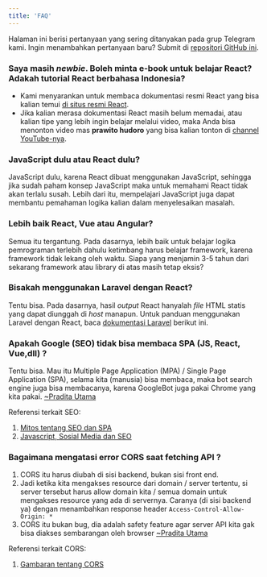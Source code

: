 ```yaml
---
title: 'FAQ'
---
```


Halaman ini berisi pertanyaan yang sering ditanyakan pada grup Telegram kami. Ingin menambahkan pertanyaan baru? Submit di [repositori GitHub ini](https://github.com/reactjs-id/reactjs.id).

### Saya masih _newbie_. Boleh minta e-book untuk belajar React? Adakah tutorial React berbahasa Indonesia?

- Kami menyarankan untuk membaca dokumentasi resmi React yang bisa kalian temui [di situs resmi React](https://reactjs.org/).
- Jika kalian merasa dokumentasi React masih belum memadai, atau kalian tipe yang lebih ingin belajar melalui video, maka Anda bisa menonton video mas **prawito hudoro** yang bisa kalian tonton di [channel YouTube-nya](https://www.youtube.com/watch?v=5kHyviqjhCk&list=PLU4DS8KR-LJ03qEsHn9zV4qdhcWtusBqb).

### JavaScript dulu atau React dulu?

JavaScript dulu, karena React dibuat menggunakan JavaScript, sehingga jika sudah paham konsep JavaScript maka untuk memahami React tidak akan terlalu susah. Lebih dari itu, mempelajari JavaScript juga dapat membantu pemahaman logika kalian dalam menyelesaikan masalah.

### Lebih baik React, Vue atau Angular?

Semua itu tergantung. Pada dasarnya, lebih baik untuk belajar logika pemrograman terlebih dahulu ketimbang harus belajar framework, karena framework tidak lekang oleh waktu. Siapa yang menjamin 3-5 tahun dari sekarang framework atau library di atas masih tetap eksis?

### Bisakah menggunakan Laravel dengan React?

Tentu bisa. Pada dasarnya, hasil _output_ React hanyalah _file_ HTML statis yang dapat diunggah di _host_ manapun. Untuk panduan menggunakan Laravel dengan React, baca [dokumentasi Laravel](https://laravel.com/docs/6.x/frontend#using-react) berikut ini.

### Apakah Google (SEO) tidak bisa membaca SPA (JS, React, Vue,dll) ?

Tentu bisa. Mau itu Multiple Page Application (MPA) / Single Page Application (SPA), selama kita (manusia) bisa membaca,
maka bot search engine juga bisa membacanya, karena GoogleBot juga pakai Chrome yang kita pakai. [~Pradita Utama](https://t.me/react_id/79365)

Referensi terkait SEO:

1. [Mitos tentang SEO dan SPA](https://t.me/react_id/77390)
2. [Javascript, Sosial Media dan SEO](https://medium.com/@pradita.utama/javascript-sosial-media-dan-seo-d9c4940e60fd)

### Bagaimana mengatasi error CORS saat fetching API ?

1. CORS itu harus diubah di sisi backend, bukan sisi front end.
2. Jadi ketika kita mengakses resource dari domain / server tertentu, si server tersebut harus allow domain kita / semua domain untuk mengakses resource yang ada di servernya. Caranya (di sisi backend ya) dengan menambahkan response header `Access-Control-Allow-Origin: * `
3. CORS itu bukan bug, dia adalah safety feature agar server API kita gak bisa diakses sembarangan oleh browser
   [~Pradita Utama](https://t.me/react_id/55955)

Referensi terkait CORS:

1. [Gambaran tentang CORS](https://twitter.com/b0rk/status/1162392625057583104?s=19)
